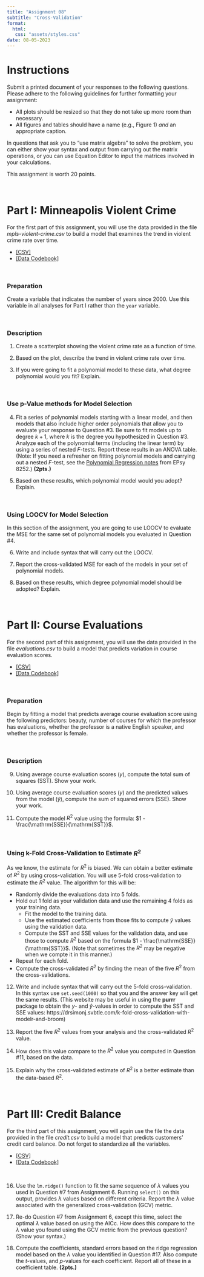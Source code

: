 ```yaml
---
title: "Assignment 08"
subtitle: "Cross-Validation"
format:
  html:
   css: "assets/styles.css"
date: 08-05-2023
---
```


# Instructions

Submit a printed document of your responses to the following questions. Please adhere to the following guidelines for further formatting your assignment:

- All plots should be resized so that they do not take up more room than necessary. 
- All figures and tables should have a name (e.g., Figure 1) *and* an appropriate caption.

In questions that ask you to "use matrix algebra" to solve the problem, you can either show your syntax and output from carrying out the matrix operations, or you can use Equation Editor to input the matrices involved in your calculations.

This assignment is worth 20 points.

<br />


# Part I: Minneapolis Violent Crime

For the first part of this assignment, you will use the data provided in the file *mpls-violent-crime.csv* to build a model that examines the trend in violent crime rate over time.

- [[CSV]](https://raw.githubusercontent.com/zief0002/redesigned-adventure/main/data/mpls-violent-crime.csv)
- [[Data Codebook]](../codebooks/mpls-violent-crime.html)

<br />


### Preparation

Create a variable that indicates the number of years since 2000. Use this variable in all analyses for Part I rather than the `year` variable.

<br />


### Description

1. Create a scatterplot showing the violent crime rate as a function of time.  

2. Based on the plot, describe the trend in violent crime rate over time.

3. If you were going to fit a polynomial model to these data, what degree polynomial would you fit? Explain.

<br />


### Use p-Value methods for Model Selection

4. Fit a series of polynomial models starting with a linear model, and then models that also include higher order polynomials that allow you to evaluate your response to Question #3. Be sure to fit models up to degree $k+1$, where $k$ is the degree you hypothesized in Question #3. Analyze each of the polynomial terms (including the linear term) by using a series of nested *F*-tests. Report these results in an ANOVA table. (Note: If you need a refresher on fitting polynomial models and carrying out a nested *F*-test, see the [Polynomial Regression notes](https://zief0002.github.io/bespectacled-antelope/#schedule) from EPsy 8252.) **(2pts.)**

5. Based on these results, which polynomial model would you adopt? Explain.

<br />


### Using LOOCV for Model Selection

In this section of the assignment, you are going to use LOOCV to evaluate the MSE for the same set of polynomial models you evaluated in Question #4. 

6. Write and include syntax that will carry out the LOOCV.

7. Report the cross-validated MSE for each of the models in your set of polynomial models.

8. Based on these results, which degree polynomial model should be adopted? Explain.
 
<br />


# Part II: Course Evaluations

For the second part of this assignment, you will use the data provided in the file *evaluations.csv* to build a model that predicts variation in course evaluation scores.

- [[CSV]](https://raw.githubusercontent.com/zief0002/redesigned-adventure/main/data/evaluations.csv)
- [[Data Codebook]](../codebooks/evaluations.html)

<br />


### Preparation

Begin by fitting a model that predicts average course evaluation score using the following predictors: beauty, number of courses for which the professor has evaluations, whether the professor is a native English speaker, and whether the professor is female.

<br />


### Description

9. Using average course evaluation scores (*y*), compute the total sum of squares (SST). Show your work.

10. Using average course evaluation scores (*y*) and the predicted values from the model ($\hat{y}$), compute the sum of squared errors (SSE). Show your work.

11. Compute the model $R^2$ value using the formula: $1 - \frac{\mathrm{SSE}}{\mathrm{SST}}$.

<br />


### Using k-Fold Cross-Validation to Estimate $R^2$

As we know, the estimate for $R^2$ is biased. We can obtain a better estimate of $R^2$ by using cross-validation. You will use 5-fold cross-validation to estimate the $R^2$ value. The algorithm for this will be:

- Randomly divide the evaluations data into 5 folds.
- Hold out 1 fold as your validation data and use the remaining 4 folds as your training data.
  + Fit the model to the training data.
  + Use the estimated coefficients from those fits to compute $\hat{y}$ values using the validation data. 
  + Compute the SST and SSE values for the validation data, and use those to compute $R^2$ based on the formula $1 - \frac{\mathrm{SSE}}{\mathrm{SST}}$. (Note that sometimes the $R^2$ may be negative when we compte it in this manner.)
- Repeat for each fold.
- Compute the cross-validated $R^2$ by finding the mean of the five $R^2$ from the cross-validations.


12. Write and include syntax that will carry out the 5-fold cross-validation. In this syntax use `set.seed(1000)` so that you and the answer key will get the same results. (This website may be useful in using the **purrr** package to obtain the *y*- and $\hat{y}$-values in order to compute the SST and SSE values: https://drsimonj.svbtle.com/k-fold-cross-validation-with-modelr-and-broom)

13. Report the five $R^2$ values from your analysis and the cross-validated $R^2$ value. 

14. How does this value compare to the $R^2$ value you computed in Question #11, based on the data. 

15. Explain why the cross-validated estimate of $R^2$ is a better estimate than the data-based $R^2$.

<br />


# Part III: Credit Balance

For the third part of this assignment, you will again use the file the data provided in the file *credit.csv* to build a model that predicts customers' credit card balance. Do not forget to standardize all the variables.

- [[CSV]](https://raw.githubusercontent.com/zief0002/redesigned-adventure/main/data/credit.csv)
- [[Data Codebook]](../codebooks/credit.html)

<br />


16. Use the `lm.ridge()` function to fit the same sequence of $\lambda$ values you used in Question #7 from Assignment 6. Running `select()` on this output, provides $\lambda$ values based on different criteria. Report the $\lambda$ value associated with the generalized cross-validation (GCV) metric.

17. Re-do Question #7 from Assignment 6, except this time, select the optimal $\lambda$ value based on using the AICc. How does this compare to the $\lambda$ value you found using the GCV metric from the previous question? (Show your syntax.)

18. Compute the coefficients, standard errors based on the ridge regression model based on the $\lambda$ value you identified in Question #17. Also compute the *t*-values, and *p*-values for each coefficient. Report all of these in a coefficient table. **(2pts.)**




